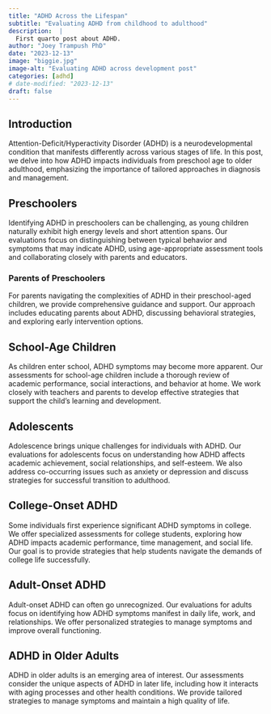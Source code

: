 ```yaml
---
title: "ADHD Across the Lifespan"
subtitle: "Evaluating ADHD from childhood to adulthood"
description:  |
  First quarto post about ADHD.
author: "Joey Trampush PhD"
date: "2023-12-13"
image: "biggie.jpg"
image-alt: "Evaluating ADHD across development post"
categories: [adhd]
# date-modified: "2023-12-13"
draft: false
---
```


## Introduction

Attention-Deficit/Hyperactivity Disorder (ADHD) is a neurodevelopmental condition that manifests differently across various stages of life. In this post, we delve into how ADHD impacts individuals from preschool age to older adulthood, emphasizing the importance of tailored approaches in diagnosis and management.

## Preschoolers

Identifying ADHD in preschoolers can be challenging, as young children naturally exhibit high energy levels and short attention spans. Our evaluations focus on distinguishing between typical behavior and symptoms that may indicate ADHD, using age-appropriate assessment tools and collaborating closely with parents and educators.

### Parents of Preschoolers

For parents navigating the complexities of ADHD in their preschool-aged children, we provide comprehensive guidance and support. Our approach includes educating parents about ADHD, discussing behavioral strategies, and exploring early intervention options.

## School-Age Children

As children enter school, ADHD symptoms may become more apparent. Our assessments for school-age children include a thorough review of academic performance, social interactions, and behavior at home. We work closely with teachers and parents to develop effective strategies that support the child's learning and development.

## Adolescents

Adolescence brings unique challenges for individuals with ADHD. Our evaluations for adolescents focus on understanding how ADHD affects academic achievement, social relationships, and self-esteem. We also address co-occurring issues such as anxiety or depression and discuss strategies for successful transition to adulthood.

## College-Onset ADHD

Some individuals first experience significant ADHD symptoms in college. We offer specialized assessments for college students, exploring how ADHD impacts academic performance, time management, and social life. Our goal is to provide strategies that help students navigate the demands of college life successfully.

## Adult-Onset ADHD

Adult-onset ADHD can often go unrecognized. Our evaluations for adults focus on identifying how ADHD symptoms manifest in daily life, work, and relationships. We offer personalized strategies to manage symptoms and improve overall functioning.

## ADHD in Older Adults

ADHD in older adults is an emerging area of interest. Our assessments consider the unique aspects of ADHD in later life, including how it interacts with aging processes and other health conditions. We provide tailored strategies to manage symptoms and maintain a high quality of life.

